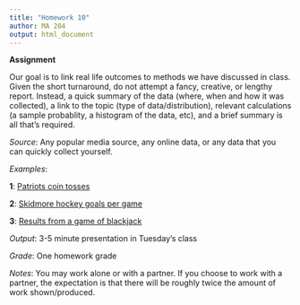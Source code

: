 ```yaml
---
title: "Homework 10"
author: MA 204
output: html_document
---
```


**Assignment**

Our goal is to link real life outcomes to methods we have discussed in class. Given the short turnaround, do not attempt a fancy, creative, or lengthy report. Instead, a quick summary of the data (where, when and how it was collected), a link to the topic (type of data/distribution), relevant calculations (a sample probablity, a histogram of the data, etc), and a brief summary is all that's required. 

*Source*: Any popular media source, any online data, or any data that you can quickly collect yourself. 

*Examples*: 

**1**: [Patriots coin tosses](http://www.cbssports.com/nfl/news/patriots-have-no-need-for-probability-win-coin-flip-at-impossible-clip/)

**2**: [Skidmore hockey goals per game](http://www.skidmoreathletics.com/schedule.aspx?path=mhockey)

**3**: [Results from a game of blackjack](https://saratogacasino.com/) 

*Output*: 3-5 minute presentation in Tuesday's class

*Grade*: One homework grade

*Notes*: You may work alone or with a partner. If you choose to work with a partner, the expectation is that there will be roughly twice the amount of work shown/produced. 